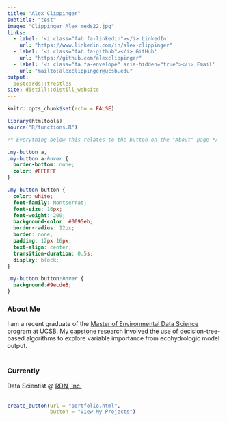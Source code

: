 ```yaml
---
title: "Alex Clippinger"
subtitle: "test"
image: "Clippinger_Alex_meds22.jpg"
links:
  - label: '<i class="fab fa-linkedin"></i> LinkedIn'
    url: "https://www.linkedin.com/in/alex-clippinger"
  - label: '<i class="fab fa-github"></i> GitHub'
    url: "https://github.com/alexclippinger"
  - label: '<i class="fa fa-envelope" aria-hidden="true"></i> Email'
    url: "mailto:alexclippinger@ucsb.edu"
output:
  postcards::trestles
site: distill::distill_website
---
```


```r
knitr::opts_chunk$set(echo = FALSE)

library(htmltools)
source("R/functions.R")
```

```css
/* Everything below this relates to the button on the "About" page */

.my-button a,
.my-button a:hover {
  border-bottom: none;
  color: #FFFFFF
}

.my-button button {
  color: white;
  font-family: Montserrat;
  font-size: 16px;
  font-weight: 200;
  background-color: #0095eb;
  border-radius: 12px;
  border: none;
  padding: 12px 16px;
  text-align: center;
  transition-duration: 0.5s;
  display: block;
}

.my-button button:hover {
  background:#9ecde8;
}
```

### About Me

I am a recent graduate of the [Master of Environmental Data Science](https://bren.ucsb.edu/masters-programs/master-environmental-data-science) program at UCSB. My [capstone](https://alexclippinger.github.io/portfolio/2021-12-23-group-project/index.html)  research involved the use of decision-tree-based algorithms to explore variable importance from ecohydrologic model output.
<br>
<br>

### Currently

Data Scientist @ [RDN, Inc.](https://www.rdniehaus.com/) 
<br>
<br>
```r
create_button(url = "portfolio.html",
              button = "View My Projects")
```
<br>
<br>